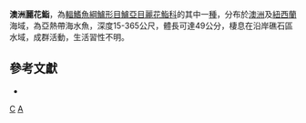 {{Speciesbox 
| taxon = Callanthias australis
| status = NE
| status_system = IUCN3.1
| binomial_authority = [[Ogilby|Ogilby]], 1899
| synonyms = *''Callanthias platei australis'', Ogilby, 1899
}}

'''澳洲麗花鮨'''，為[[輻鰭魚綱|輻鰭魚綱]][[鱸形目|鱸形目]][[鱸亞目|鱸亞目]][[麗花鮨科|麗花鮨科]]的其中一[[種|種]]，分布於[[澳洲|澳洲]]及[[紐西蘭|紐西蘭]]海域，為亞熱帶海水魚，深度15-365公尺，體長可達49公分，棲息在沿岸礁石區水域，成群活動，生活習性不明。

==參考文獻 ==
*{{FishBase_species|genus=Callanthias|species=australis|year=2016|month=9}}

{{taxonbar}}
[[Category:1899年描述的鱼类|C]]
[[Category:麗花鮨屬|A]]